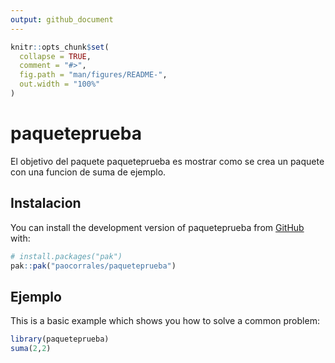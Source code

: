 ```yaml
---
output: github_document
---
```


<!-- README.md is generated from README.Rmd. Please edit that file -->

```r
knitr::opts_chunk$set(
  collapse = TRUE,
  comment = "#>",
  fig.path = "man/figures/README-",
  out.width = "100%"
)
```

# paqueteprueba

<!-- badges: start -->
<!-- badges: end -->

El objetivo del paquete paqueteprueba es mostrar como se crea un paquete con una funcion de suma de ejemplo. 

## Instalacion

You can install the development version of paqueteprueba from [GitHub](https://github.com/) with:

``` r
# install.packages("pak")
pak::pak("paocorrales/paqueteprueba")
```

## Ejemplo

This is a basic example which shows you how to solve a common problem:

```r
library(paqueteprueba)
suma(2,2)
```


